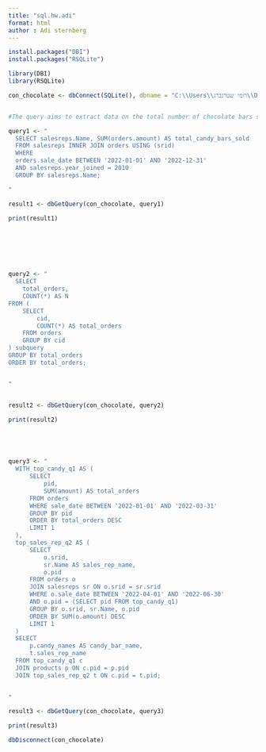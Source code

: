 ---
title: "sql.hw.adi"
format: html
author : Adi sternberg
---

```{r}


install.packages("DBI")
install.packages("RSQLite")

library(DBI)
library(RSQLite)

con_chocolate <- dbConnect(SQLite(), dbname = "C:\\Users\\רומי שטרנברג\\Desktop\\עדי לימודים בן גוריון\\שנה שלישית\\סמסטר א\\מיומנויות במדעי הנתונים\\מטלה SQL\\chocolate.sqlite")


#The query aims to extract data on the total number of chocolate bars sold in 2022 by sales representatives who joined the company in 2010. It joins the salesreps #table (sales representatives) with the orders table (orders) using the srid column (sales representative ID). The query filters the data to include only sales #representatives who joined in 2010 and made sales during 2022 (defined as the date range from January 1 to December 31, 2022). It then calculates the total #quantity of chocolate bars sold by each sales representative and displays their name alongside the total quantity sold.

query1 <- "
  SELECT salesreps.Name, SUM(orders.amount) AS total_candy_bars_sold
  FROM salesreps INNER JOIN orders USING (srid)
  WHERE
  orders.sale_date BETWEEN '2022-01-01' AND '2022-12-31'
  AND salesreps.year_joined = 2010
  GROUP BY salesreps.Name;

"

result1 <- dbGetQuery(con_chocolate, query1)

print(result1)







query2 <- "
  SELECT 
    total_orders, 
    COUNT(*) AS N
FROM (
    SELECT 
        cid, 
        COUNT(*) AS total_orders
    FROM orders
    GROUP BY cid
) subquery
GROUP BY total_orders
ORDER BY total_orders;


"


result2 <- dbGetQuery(con_chocolate, query2)

print(result2)





query3 <- "
  WITH top_candy_q1 AS (
      SELECT 
          pid, 
          SUM(amount) AS total_orders
      FROM orders
      WHERE sale_date BETWEEN '2022-01-01' AND '2022-03-31'
      GROUP BY pid
      ORDER BY total_orders DESC
      LIMIT 1
  ),
  top_sales_rep_q2 AS (
      SELECT 
          o.srid,
          sr.Name AS sales_rep_name,
          o.pid
      FROM orders o
      JOIN salesreps sr ON o.srid = sr.srid
      WHERE o.sale_date BETWEEN '2022-04-01' AND '2022-06-30'
      AND o.pid = (SELECT pid FROM top_candy_q1)
      GROUP BY o.srid, sr.Name, o.pid
      ORDER BY SUM(o.amount) DESC
      LIMIT 1
  )
  SELECT 
      p.candy_names AS candy_bar_name,
      t.sales_rep_name
  FROM top_candy_q1 c
  JOIN products p ON c.pid = p.pid
  JOIN top_sales_rep_q2 t ON c.pid = t.pid;
  

"

result3 <- dbGetQuery(con_chocolate, query3)

print(result3)

dbDisconnect(con_chocolate)




```
